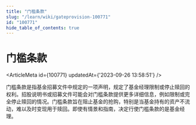 ```yaml
---
title: "门槛条款"
slug: "/learn/wiki/gateprovision-100771"
id: "100771"
hide_table_of_contents: true
---
```



# 门槛条款

<ArticleMeta id={100771} updatedAt={'2023-09-26 13:58:51'} />
<div className='border-solid border-b border-t-0 my-4 border-[var(--ifm-color-gray-300)]' />

门槛条款是指基金招募文件中规定的一项声明，规定了基金经理限制或停止赎回的权利。招股说明书或招募文件可能会对门槛条款提供更多详细信息，例如限制或完全停止赎回的情况。门槛条款旨在阻止基金的抢购，特别是当基金持有的资产不流动，难以及时变现用于赎回。即使有情景和指南，决定行使门槛条款的是基金经理。
